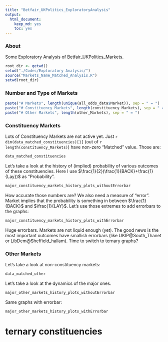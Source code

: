 ```yaml
---
title: "Betfair_UKPolitics_ExploratoryAnalysis"
output:
  html_document:
    keep_md: yes
    toc: yes
---
```


### About

Some Exploratory Analysis of Betfair_UKPolitics_Markets.

```r
root_dir <- getwd()
setwd("./Codes/Exploratory Analysis/")
source("Markets_Name_Matched_Analysis.R")
setwd(root_dir)
```

### Number and Type of Markets

```r
paste("# Markets", length(unique(all_odds_data$Market)), sep = " = ")
paste("# Constituency Markets", length(constituency_Markets), sep = " = ")
paste("# Other Markets", length(other_Markets), sep = " = ")
```

### Constituency Markets

Lots of Constituency Markets are not active yet. Just `r dim(data_matched_constituencies)[1]` (out of `r length(constituency_Markets)`) have non-zero "Matched" value. Those are:

```r
data_matched_constituencies
```

Let's take a look at the history of (implied) probability of various outcomes of these constituencies. Here I use $\frac{1}{2}(\frac{1}{BACK}+\frac{1}{Lay})$ as "Probability".
```r
major_constituency_markets_history_plots_withoutErrorbar
```

How accurate those numbers are? We also need a measure of "error". Market implies that the probability is something in between $\frac{1}{BACK}$ and $\frac{1}{LAY}$. Let's use those extremes to add errorbars to the graphs:
```r
major_constituency_markets_history_plots_withErrorbar
```

Huge errorbars. Markets are not liquid enough (yet). The good news is the most important outcomes have smallish errorbars (like UKIP@South_Thanet or LibDem@Sheffield_hallam). Time to switch to ternary graphs?

### Other Markets

Let's take a look at non-constituency markets:

```r
data_matched_other
```

Let's take a look at the dynamics of the major ones.

```r
major_other_markets_history_plots_withoutErrorbar
```

Same graphs with errorbar:

```r
major_other_markets_history_plots_withErrorbar
```

# ternary constituencies






